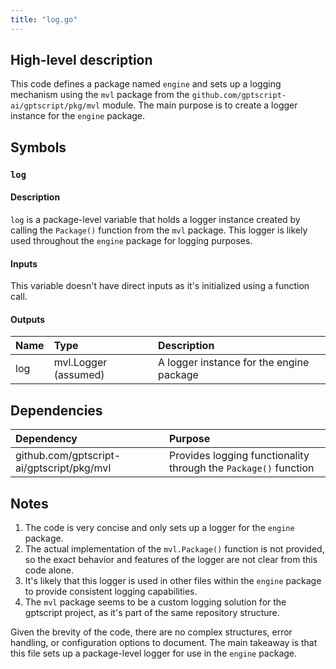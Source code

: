 ```yaml
---
title: "log.go"
---
```


## High-level description
This code defines a package named `engine` and sets up a logging mechanism using the `mvl` package from the `github.com/gptscript-ai/gptscript/pkg/mvl` module. The main purpose is to create a logger instance for the `engine` package.

## Symbols

### `log`
#### Description
`log` is a package-level variable that holds a logger instance created by calling the `Package()` function from the `mvl` package. This logger is likely used throughout the `engine` package for logging purposes.

#### Inputs
This variable doesn't have direct inputs as it's initialized using a function call.

#### Outputs
| Name | Type | Description |
|:-----|:-----|:------------|
| log | mvl.Logger (assumed) | A logger instance for the engine package |

## Dependencies
| Dependency | Purpose |
|:-----------|:--------|
| github.com/gptscript-ai/gptscript/pkg/mvl | Provides logging functionality through the `Package()` function |

## Notes
1. The code is very concise and only sets up a logger for the `engine` package.
2. The actual implementation of the `mvl.Package()` function is not provided, so the exact behavior and features of the logger are not clear from this code alone.
3. It's likely that this logger is used in other files within the `engine` package to provide consistent logging capabilities.
4. The `mvl` package seems to be a custom logging solution for the gptscript project, as it's part of the same repository structure.

Given the brevity of the code, there are no complex structures, error handling, or configuration options to document. The main takeaway is that this file sets up a package-level logger for use in the `engine` package.
